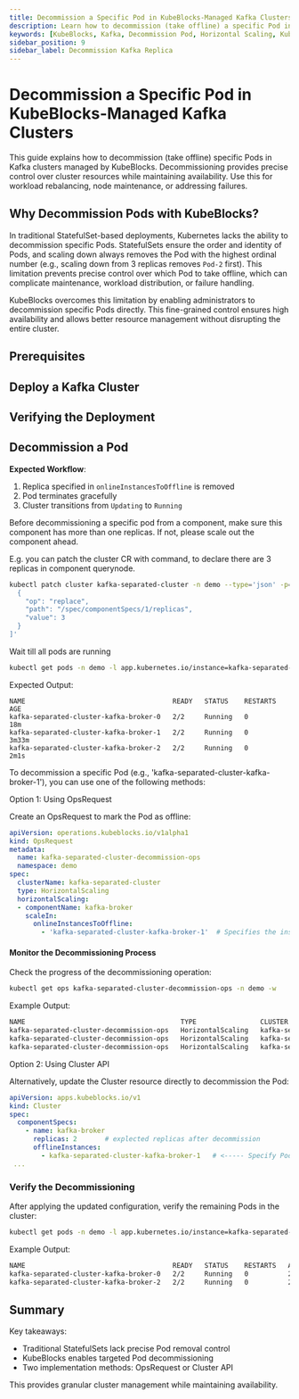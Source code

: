 ```yaml
---
title: Decommission a Specific Pod in KubeBlocks-Managed Kafka Clusters
description: Learn how to decommission (take offline) a specific Pod in a Kafka cluster managed by KubeBlocks.
keywords: [KubeBlocks, Kafka, Decommission Pod, Horizontal Scaling, Kubernetes]
sidebar_position: 9
sidebar_label: Decommission Kafka Replica
---
```





# Decommission a Specific Pod in KubeBlocks-Managed Kafka Clusters

This guide explains how to decommission (take offline) specific Pods in Kafka clusters managed by KubeBlocks. Decommissioning provides precise control over cluster resources while maintaining availability. Use this for workload rebalancing, node maintenance, or addressing failures.

## Why Decommission Pods with KubeBlocks?

In traditional StatefulSet-based deployments, Kubernetes lacks the ability to decommission specific Pods. StatefulSets ensure the order and identity of Pods, and scaling down always removes the Pod with the highest ordinal number (e.g., scaling down from 3 replicas removes `Pod-2` first). This limitation prevents precise control over which Pod to take offline, which can complicate maintenance, workload distribution, or failure handling.

KubeBlocks overcomes this limitation by enabling administrators to decommission specific Pods directly. This fine-grained control ensures high availability and allows better resource management without disrupting the entire cluster.

## Prerequisites


<Prerequisites />

## Deploy a Kafka Cluster


<CreateCluster />

## Verifying the Deployment


<VerifyCluster />

## Decommission a Pod

**Expected Workflow**:

1. Replica specified in `onlineInstancesToOffline` is removed
2. Pod terminates gracefully
3. Cluster transitions from `Updating` to `Running`


Before decommissioning a specific pod from a component, make sure this component has more than one replicas.
If not, please scale out the component ahead.

E.g. you can patch the cluster CR with command, to declare there are 3 replicas in component querynode.

```bash
kubectl patch cluster kafka-separated-cluster -n demo --type='json' -p='[
  {
    "op": "replace",
    "path": "/spec/componentSpecs/1/replicas",
    "value": 3
  }
]'
```

Wait till all pods are running
```bash
kubectl get pods -n demo -l app.kubernetes.io/instance=kafka-separated-cluster,apps.kubeblocks.io/component-name=kafka-broker
```
Expected Output:
```
NAME                                     READY   STATUS    RESTARTS   AGE
kafka-separated-cluster-kafka-broker-0   2/2     Running   0          18m
kafka-separated-cluster-kafka-broker-1   2/2     Running   0          3m33m
kafka-separated-cluster-kafka-broker-2   2/2     Running   0          2m1s
```


To decommission a specific Pod (e.g., 'kafka-separated-cluster-kafka-broker-1'), you can use one of the following methods:

<Tabs>

  <TabItem value="opsRequest" label="OpsRequest API" default>

  Option 1: Using OpsRequest

  Create an OpsRequest to mark the Pod as offline:

  ```yaml
  apiVersion: operations.kubeblocks.io/v1alpha1
  kind: OpsRequest
  metadata:
    name: kafka-separated-cluster-decommission-ops
    namespace: demo
  spec:
    clusterName: kafka-separated-cluster
    type: HorizontalScaling
    horizontalScaling:
    - componentName: kafka-broker
      scaleIn:
        onlineInstancesToOffline:
          - 'kafka-separated-cluster-kafka-broker-1'  # Specifies the instance names that need to be taken offline
  ```

  #### Monitor the Decommissioning Process
  Check the progress of the decommissioning operation:

  ```bash
  kubectl get ops kafka-separated-cluster-decommission-ops -n demo -w
  ```
  Example Output:

  ```bash
  NAME                                       TYPE                CLUSTER                   STATUS    PROGRESS   AGE
  kafka-separated-cluster-decommission-ops   HorizontalScaling   kafka-separated-cluster   Running   0/1        8s
  kafka-separated-cluster-decommission-ops   HorizontalScaling   kafka-separated-cluster   Running   1/1        31s
  kafka-separated-cluster-decommission-ops   HorizontalScaling   kafka-separated-cluster   Succeed   1/1        31s
  ```

  </TabItem>

  <TabItem value="ClusterAPI" label="Cluster API">

  Option 2: Using Cluster API

  Alternatively, update the Cluster resource directly to decommission the Pod:

  ```yaml
  apiVersion: apps.kubeblocks.io/v1
  kind: Cluster
  spec:
    componentSpecs:
      - name: kafka-broker
        replicas: 2       # explected replicas after decommission
        offlineInstances:
          - kafka-separated-cluster-kafka-broker-1   # <----- Specify Pod to be decommissioned
   ...
  ```
  </TabItem>

</Tabs>

### Verify the Decommissioning

After applying the updated configuration, verify the remaining Pods in the cluster:
```bash
kubectl get pods -n demo -l app.kubernetes.io/instance=kafka-separated-cluster,apps.kubeblocks.io/component-name=kafka-broker
```

Example Output:
```bash
NAME                                     READY   STATUS    RESTARTS   AGE
kafka-separated-cluster-kafka-broker-0   2/2     Running   0          24m
kafka-separated-cluster-kafka-broker-2   2/2     Running   0          2m1s
```

## Summary
Key takeaways:
- Traditional StatefulSets lack precise Pod removal control
- KubeBlocks enables targeted Pod decommissioning
- Two implementation methods: OpsRequest or Cluster API

This provides granular cluster management while maintaining availability.